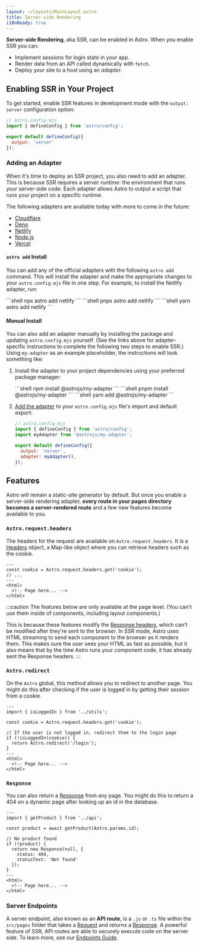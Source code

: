 ```yaml
---
layout: ~/layouts/MainLayout.astro
title: Server-side Rendering
i18nReady: true
---
```




**Server-side Rendering**, aka SSR, can be enabled in Astro. When you enable SSR you can:

- Implement sessions for login state in your app.
- Render data from an API called dynamically with `fetch`.
- Deploy your site to a host using an *adapter*.

## Enabling SSR in Your Project

To get started, enable SSR features in development mode with the `output: server` configuration option:

```js ins={5}
// astro.config.mjs
import { defineConfig } from 'astro/config';

export default defineConfig({
  output: 'server'
});
```

### Adding an Adapter

When it's time to deploy an SSR project, you also need to add an adapter. This is because SSR requires a server _runtime_: the environment that runs your server-side code. Each adapter allows Astro to output a script that runs your project on a specific runtime.

The following adapters are available today with more to come in the future:

- [Cloudflare](/en/guides/integrations-guide/cloudflare/)
- [Deno](/en/guides/integrations-guide/deno/)
- [Netlify](/en/guides/integrations-guide/netlify/)
- [Node.js](/en/guides/integrations-guide/node/)
- [Vercel](/en/guides/integrations-guide/vercel/)

#### `astro add` Install

You can add any of the official adapters with the following `astro add` command. This will install the adapter and make the appropriate changes to your `astro.config.mjs` file in one step. For example, to install the Netlify adapter, run:

<PackageManagerTabs>
  <Fragment slot="npm">
  ```shell
  npx astro add netlify
  ```
  </Fragment>
  <Fragment slot="pnpm">
  ```shell
  pnpx astro add netlify
  ```
  </Fragment>
  <Fragment slot="yarn">
  ```shell
  yarn astro add netlify
  ```
  </Fragment>
</PackageManagerTabs>

#### Manual Install

You can also add an adapter manually by installing the package and updating `astro.config.mjs` yourself. (See the links above for adapter-specific instructions to complete the following two steps to enable SSR.) Using `my-adapter` as an example placeholder, the instructions will look something like:

1. Install the adapter to your project dependencies using your preferred package manager:

   <PackageManagerTabs>
     <Fragment slot="npm">
     ```shell
     npm install @astrojs/my-adapter
     ```
     </Fragment>
     <Fragment slot="pnpm">
     ```shell
     pnpm install @astrojs/my-adapter 
     ```
     </Fragment>
     <Fragment slot="yarn">
     ```shell
     yarn add @astrojs/my-adapter
     ```
     </Fragment>
   </PackageManagerTabs>

2. [Add the adapter](/en/reference/configuration-reference/#adapter) to your `astro.config.mjs` file's import and default export:

    ```js ins={3,6-7}
    // astro.config.mjs
    import { defineConfig } from 'astro/config';
    import myAdapter from '@astrojs/my-adapter';

    export default defineConfig({
      output: 'server',
      adapter: myAdapter(),
    });
    ```

## Features

Astro will remain a static-site generator by default. But once you enable a server-side rendering adapter, **every route in your pages directory becomes a server-rendered route** and a few new features become available to you.

### `Astro.request.headers`

The headers for the request are available on `Astro.request.headers`. It is a [Headers](https://developer.mozilla.org/en-US/docs/Web/API/Headers) object, a Map-like object where you can retrieve headers such as the cookie.

```astro title="src/pages/index.astro" {2}
---
const cookie = Astro.request.headers.get('cookie');
// ...
---
<html>
  <!-- Page here... -->
</html>
```

:::caution
The features below are only available at the page level. (You can't use them inside of components, including layout components.)

This is because these features modify the [Response headers](https://developer.mozilla.org/en-US/docs/Glossary/Response_header), which can't be modified after they're sent to the browser. In SSR mode, Astro uses HTML streaming to send each component to the browser as it renders them. This makes sure the user sees your HTML as fast as possible, but it also means that by the time Astro runs your component code, it has already sent the Response headers.
:::

### `Astro.redirect`

On the `Astro` global, this method allows you to redirect to another page. You might do this after checking if the user is logged in by getting their session from a cookie.

```astro title="src/pages/account.astro" {8}
---
import { isLoggedIn } from '../utils';

const cookie = Astro.request.headers.get('cookie');

// If the user is not logged in, redirect them to the login page
if (!isLoggedIn(cookie)) {
  return Astro.redirect('/login');
}
---
<html>
  <!-- Page here... -->
</html>
```

### `Response`

You can also return a [Response](https://developer.mozilla.org/en-US/docs/Web/API/Response) from any page. You might do this to return a 404 on a dynamic page after looking up an id in the database.

```astro title="src/pages/[id].astro" {8-11}
---
import { getProduct } from '../api';

const product = await getProduct(Astro.params.id);

// No product found
if (!product) {
  return new Response(null, {
    status: 404,
    statusText: 'Not found'
  });
}
---
<html>
  <!-- Page here... -->
</html>
```

### Server Endpoints

A server endpoint, also known as an **API route**, is a `.js` or `.ts` file within the `src/pages` folder that takes a [Request](https://developer.mozilla.org/en-US/docs/Web/API/Request) and returns a [Response](https://developer.mozilla.org/en-US/docs/Web/API/Response). A powerful feature of SSR, API routes are able to securely execute code on the server side. To learn more, see our [Endpoints Guide](/en/core-concepts/endpoints/#server-endpoints-api-routes).
